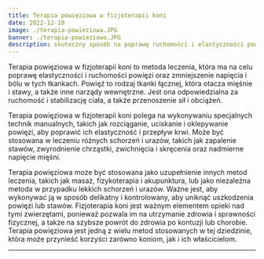 ```yaml
---
title: Terapia powięziowa w fizjoterapii koni
date: 2022-12-10
image: ./terapia-powieziowa.JPG
banner: ./terapia-powieziowa.JPG
description: skuteczny sposób na poprawę ruchomości i elastyczności powięzi
---
```


Terapia powięziowa w fizjoterapii koni to metoda leczenia, która ma na celu poprawę elastyczności i ruchomości powięzi oraz zmniejszenie napięcia i bólu w tych tkankach. Powięź to rodzaj tkanki łącznej, która otacza mięśnie i stawy, a także inne narządy wewnętrzne. Jest ona odpowiedzialna za ruchomość i stabilizację ciała, a także przenoszenie sił i obciążeń.

Terapia powięziowa w fizjoterapii koni polega na wykonywaniu specjalnych technik manualnych, takich jak rozciąganie, uciskanie i oklepywanie powięzi, aby poprawić ich elastyczność i przepływ krwi. Może być stosowana w leczeniu różnych schorzeń i urazów, takich jak zapalenie stawów, zwyrodnienie chrząstki, zwichnięcia i skręcenia oraz nadmierne napięcie mięśni.

Terapia powięziowa może być stosowana jako uzupełnienie innych metod leczenia, takich jak masaż, fizykoterapia i akupunktura, lub jako niezależna metoda w przypadku lekkich schorzeń i urazów. Ważne jest, aby wykonywać ją w sposób delikatny i kontrolowany, aby uniknąć uszkodzenia powięzi lub stawów.
Fizjoterapia koni jest ważnym elementem opieki nad tymi zwierzętami, ponieważ pozwala im na utrzymanie zdrowia i sprawności fizycznej, a także na szybsze powrót do zdrowia po kontuzji lub chorobie. Terapia powięziowa jest jedną z wielu metod stosowanych w tej dziedzinie, która może przynieść korzyści zarówno koniom, jak i ich właścicielom.

---
